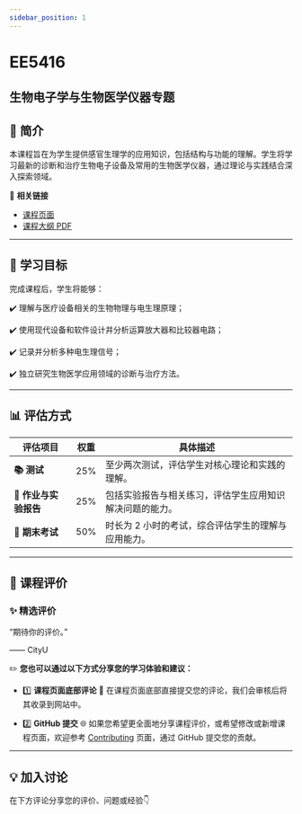 ```yaml
---
sidebar_position: 1
---
```


# EE5416
## 生物电子学与生物医学仪器专题

## **📘 简介**
本课程旨在为学生提供感官生理学的应用知识，包括结构与功能的理解。学生将学习最新的诊断和治疗生物电子设备及常用的生物医学仪器，通过理论与实践结合深入探索领域。

🔗 **相关链接**
- [课程页面](https://www.cityu.edu.hk/catalogue/pg/202425/course/EE5416.htm)
- [课程大纲 PDF](https://www.cityu.edu.hk/catalogue/pg/202425/course/EE5416.pdf)

---

## **🎯 学习目标**

完成课程后，学生将能够：

✔️ 理解与医疗设备相关的生物物理与电生理原理；

✔️ 使用现代设备和软件设计并分析运算放大器和比较器电路；

✔️ 记录并分析多种电生理信号；

✔️ 独立研究生物医学应用领域的诊断与治疗方法。

---

## **📊 评估方式**

| **评估项目**          | **权重** | **具体描述**                                                                                       |
|----------------------|---------|---------------------------------------------------------------------------------------------------|
| **📚 测试**            | 25%     | 至少两次测试，评估学生对核心理论和实践的理解。                                                     |
| **📝 作业与实验报告**   | 25%     | 包括实验报告与相关练习，评估学生应用知识解决问题的能力。                                            |
| **📖 期末考试**       | 50%     | 时长为 2 小时的考试，综合评估学生的理解与应用能力。                                                 |

---

## **💬 课程评价**

### ✨ **精选评价**
<div className={commentStyles.commentBox}>
    <p className={commentStyles.commentText}>
        “期待你的评价。”
    </p>
    <p className={commentStyles.commentAuthor}>—— CityU</p>
</div>

✏️ **您也可以通过以下方式分享您的学习体验和建议：**

- 1️⃣ **课程页面底部评论**
💬 在课程页面底部直接提交您的评论，我们会审核后将其收录到网站中。

- 2️⃣ **GitHub 提交**
🌐 如果您希望更全面地分享课程评价，或希望修改或新增课程页面，欢迎参考 [Contributing](https://penjc.github.io/cityU-navigator/contributing) 页面，通过 GitHub 提交您的贡献。

---

## **💡 加入讨论**

在下方评论分享您的评价、问题或经验👇
<Utterances />
